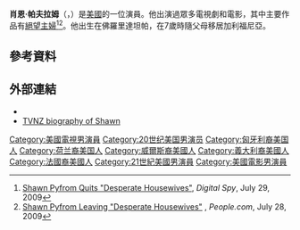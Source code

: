 '''肖恩·帕夫拉姆'''（{{lang-en|Shawn Pyfrom}}，{{bd|1986年|8月16日||}}）是[[美國|美國]]的一位演員。他出演過眾多電視劇和電影，其中主要作品有[[絕望主婦|絕望主婦]]<ref>[http://www.digitalspy.com/ustv/a168021/pyfrom-quits-desperate-housewives.html Shawn Pyfrom Quits "Desperate Housewives"], ''Digital Spy'', July 29, 2009</ref><ref>[http://tvwatch.people.com/2009/07/28/shawn-pyfrom-leaving-desperate-housewives Shawn Pyfrom Leaving "Desperate Housewives"] {{webarchive|url=https://web.archive.org/web/20090730033827/http://tvwatch.people.com/2009/07/28/shawn-pyfrom-leaving-desperate-housewives/ |date=2009-07-30 }}, ''People.com'', July 28, 2009</ref>。他出生在佛羅里達坦帕，在7歲時隨父母移居加利福尼亞。

==參考資料==
{{reflist}}

==外部連結==
{{Commonscat|Shawn Pyfrom}}
* {{IMDb name|701457}}
* [http://tvnz.co.nz/view/page/411311/654026 TVNZ biography of Shawn]
{{Authority control}}

{{DEFAULTSORT:Pyfrom, Shawn}}
[[Category:美國電視男演員|Category:美國電視男演員]]
[[Category:20世纪美国男演员|Category:20世纪美国男演员]]
[[Category:匈牙利裔美国人|Category:匈牙利裔美国人]]
[[Category:荷兰裔美国人|Category:荷兰裔美国人]]
[[Category:威爾斯裔美國人|Category:威爾斯裔美國人]]
[[Category:義大利裔美國人|Category:義大利裔美國人]]
[[Category:法國裔美國人|Category:法國裔美國人]]
[[Category:21世紀美國男演員|Category:21世紀美國男演員]]
[[Category:美國電影男演員|Category:美國電影男演員]]